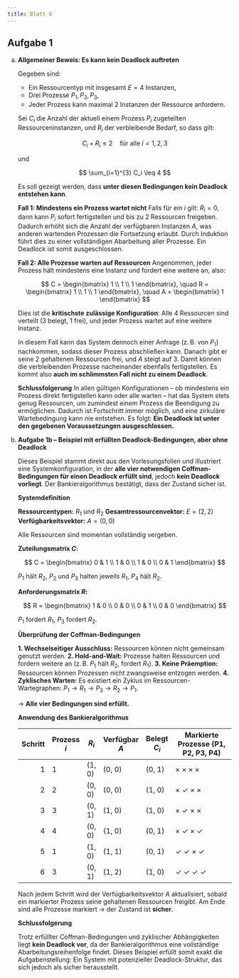 ```yaml
---
title: Blatt 8
---
```


## Aufgabe 1

a) **Allgemeiner Beweis: Es kann kein Deadlock auftreten**
  
   Gegeben sind:
   
   * Ein Ressourcentyp mit insgesamt $E = 4$ Instanzen,
   * Drei Prozesse $P_1, P_2, P_3$,
   * Jeder Prozess kann maximal 2 Instanzen der Ressource anfordern.
   
   Sei $C_i$ die Anzahl der aktuell einem Prozess $P_i$ zugeteilten Ressourceninstanzen, und $R_i$ der verbleibende Bedarf, so dass gilt:
   
   $$
   C_i + R_i \leq 2 \quad \text{für alle } i = 1, 2, 3
   $$
   
   und
   
   $$
   \sum_{i=1}^{3} C_i \leq 4
   $$
   
   Es soll gezeigt werden, dass **unter diesen Bedingungen kein Deadlock entstehen kann**.
   
   **Fall 1: Mindestens ein Prozess wartet nicht**
   Falls für ein $i$ gilt: $R_i = 0$, dann kann $P_i$ sofort fertigstellen und bis zu 2 Ressourcen freigeben. Dadurch erhöht sich die Anzahl der verfügbaren Instanzen $A$, was anderen wartenden Prozessen die Fortsetzung erlaubt. Durch Induktion führt dies zu einer vollständigen Abarbeitung aller Prozesse. Ein Deadlock ist somit ausgeschlossen.
   
   **Fall 2: Alle Prozesse warten auf Ressourcen**
   Angenommen, jeder Prozess hält mindestens eine Instanz und fordert eine weitere an, also:
   
   $$
   C = \begin{bmatrix} 1 \\ 1 \\ 1 \end{bmatrix}, \quad
   R = \begin{bmatrix} 1 \\ 1 \\ 1 \end{bmatrix}, \quad
   A = \begin{bmatrix} 1 \end{bmatrix}
   $$
   
   Dies ist die **kritischste zulässige Konfiguration**: Alle 4 Ressourcen sind verteilt (3 belegt, 1 frei), und jeder Prozess wartet auf eine weitere Instanz.
   
   In diesem Fall kann das System dennoch einer Anfrage (z. B. von $P_1$) nachkommen, sodass dieser Prozess abschließen kann. Danach gibt er seine 2 gehaltenen Ressourcen frei, und $A$ steigt auf 3. Damit können die verbleibenden Prozesse nacheinander ebenfalls fertigstellen. Es kommt also **auch im schlimmsten Fall nicht zu einem Deadlock**.
   
   **Schlussfolgerung**
   In allen gültigen Konfigurationen – ob mindestens ein Prozess direkt fertigstellen kann oder alle warten – hat das System stets genug Ressourcen, um zumindest einem Prozess die Beendigung zu ermöglichen. Dadurch ist Fortschritt immer möglich, und eine zirkuläre Wartebedingung kann nie entstehen. Es folgt: **Ein Deadlock ist unter den gegebenen Voraussetzungen ausgeschlossen.**

b) **Aufgabe 1b – Beispiel mit erfüllten Deadlock-Bedingungen, aber ohne Deadlock**
  
   Dieses Beispiel stammt direkt aus den Vorlesungsfolien und illustriert eine Systemkonfiguration, in der **alle vier notwendigen Coffman-Bedingungen für einen Deadlock erfüllt sind**, jedoch **kein Deadlock vorliegt**. Der Bankieralgorithmus bestätigt, dass der Zustand sicher ist.
  
   **Systemdefinition**
   
   **Ressourcentypen:** $R_1$ und $R_2$
   **Gesamtressourcenvektor:** $E = (2, 2)$
   **Verfügbarkeitsvektor:** $A = (0, 0)$
   
   Alle Ressourcen sind momentan vollständig vergeben.
   
   **Zuteilungsmatrix $C$:**
   
   $$
   C = \begin{bmatrix}
   0 & 1 \\
   1 & 0 \\
   1 & 0 \\
   0 & 1
   \end{bmatrix}
   $$
   
   $P_1$ hält $R_2$, $P_2$ und $P_3$ halten jeweils $R_1$, $P_4$ hält $R_2$.
   
   **Anforderungsmatrix $R$:**
   
   $$
   R = \begin{bmatrix}
   1 & 0 \\
   0 & 0 \\
   0 & 1 \\
   0 & 0
   \end{bmatrix}
   $$
   
   $P_1$ fordert $R_1$, $P_3$ fordert $R_2$.
   
   **Überprüfung der Coffman-Bedingungen**
   
   **1. Wechselseitiger Ausschluss:** Ressourcen können nicht gemeinsam genutzt werden.
   **2. Hold-and-Wait:** Prozesse halten Ressourcen und fordern weitere an (z. B. $P_1$ hält $R_2$, fordert $R_1$).
   **3. Keine Präemption:** Ressourcen können Prozessen nicht zwangsweise entzogen werden.
   **4. Zyklisches Warten:** Es existiert ein Zyklus im Ressourcen-Wartegraphen:
   $P_1 \rightarrow R_1 \rightarrow P_3 \rightarrow R_2 \rightarrow P_1$.
   
   → **Alle vier Bedingungen sind erfüllt.**
   
   **Anwendung des Bankieralgorithmus**
   
   | Schritt | Prozess $i$ | $R_i$  | Verfügbar $A$ | Belegt $C_i$ | Markierte Prozesse (P1, P2, P3, P4) |
   | ------: | ----------- | ------ | ------------- | ------------ | ----------------------------------- |
   |       1 | 1           | (1, 0) | (0, 0)        | (0, 1)       | × × × ×                             |
   |       2 | 2           | (0, 0) | (0, 0)        | (1, 0)       | × ✓ × ×                             |
   |       3 | 3           | (0, 1) | (1, 0)        | (1, 0)       | × ✓ × ×                             |
   |       4 | 4           | (0, 0) | (1, 0)        | (0, 1)       | × ✓ × ✓                             |
   |       5 | 1           | (1, 0) | (1, 1)        | (0, 1)       | ✓ ✓ × ✓                             |
   |       6 | 3           | (0, 1) | (1, 2)        | (1, 0)       | ✓ ✓ ✓ ✓                             |
   
   Nach jedem Schritt wird der Verfügbarkeitsvektor $A$ aktualisiert, sobald ein markierter Prozess seine gehaltenen Ressourcen freigibt. Am Ende sind alle Prozesse markiert → der Zustand ist **sicher**.
   
   **Schlussfolgerung**
   
   Trotz erfüllter Coffman-Bedingungen und zyklischer Abhängigkeiten liegt **kein Deadlock vor**, da der Bankieralgorithmus eine vollständige Abarbeitungsreihenfolge findet. Dieses Beispiel erfüllt somit exakt die Aufgabenstellung: Ein System mit potenzieller Deadlock-Struktur, das sich jedoch als sicher herausstellt.
 
 